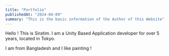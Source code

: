```yaml
---
title: "Portfolio"
publishedAt: "2024-04-09"
summary: "This is the basic information of the Author of this Website"
---
```


Hello ! This is Siratim. I am a Unity Based Application developer for over 5 years, located in Tokyo.

I am from Bangladesh and I like painting !